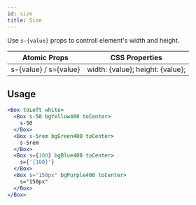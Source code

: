 ```yaml
---
id: size
title: Size
---
```


Use `s-{value}` props to controll element's width and height.

| Atomic Props          | CSS Properties                   |
| --------------------- | -------------------------------- |
| s-{value} / s={value} | width: {value}; height: {value}; |

## Usage

```jsx live
<Box toLeft white>
  <Box s-50 bgYellow400 toCenter>
    s-50
  </Box>
  <Box s-5rem bgGreen400 toCenter>
    s-5rem
  </Box>
  <Box s={100} bgBlue400 toCenter>
    s={'{100}'}
  </Box>
  <Box s="150px" bgPurple400 toCenter>
    s="150px"
  </Box>
</Box>
```
